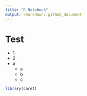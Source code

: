 ```yaml
---
title: "R Notebook"
output: rmarkdown::github_document
---
```


# Test

* 1
* 2
* a
  - a
  - b
  - c
  
```r
library(caret)
```
